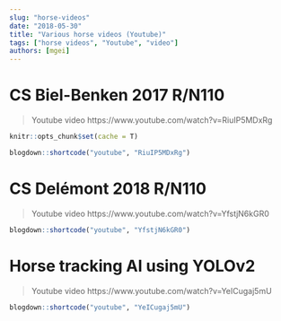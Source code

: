 ```yaml
---
slug: "horse-videos"
date: "2018-05-30"
title: "Various horse videos (Youtube)"
tags: ["horse videos", "Youtube", "video"]
authors: [mgei]
---
```


# CS Biel-Benken 2017 R/N110

> Youtube video https://www.youtube.com/watch?v=RiuIP5MDxRg

```r
knitr::opts_chunk$set(cache = T)
```

```r
blogdown::shortcode("youtube", "RiuIP5MDxRg")
```

# CS Delémont 2018 R/N110

> Youtube video https://www.youtube.com/watch?v=YfstjN6kGR0

```r
blogdown::shortcode("youtube", "YfstjN6kGR0")
```

# Horse tracking AI using YOLOv2

> Youtube video https://www.youtube.com/watch?v=YeICugaj5mU

```r
blogdown::shortcode("youtube", "YeICugaj5mU")
```